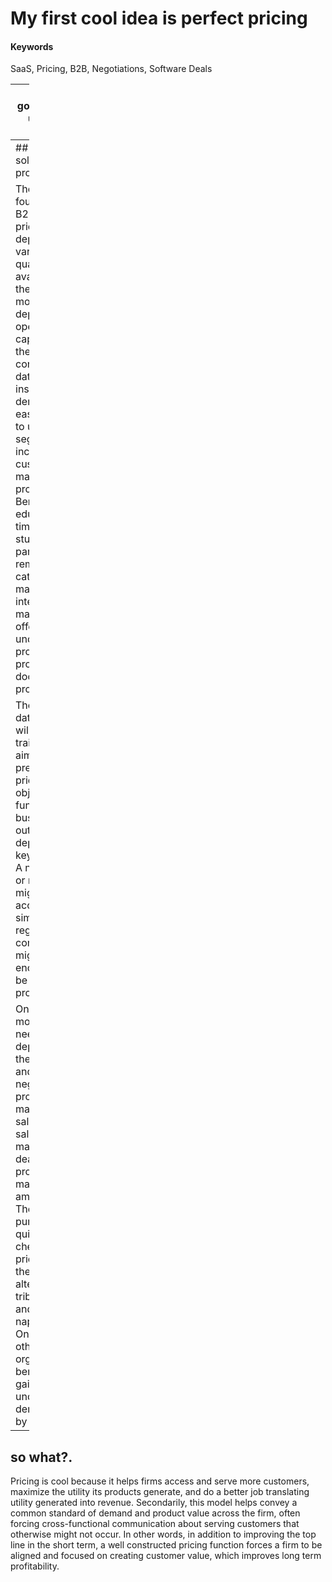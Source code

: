 # My first cool idea is perfect pricing

#### Keywords {-}

SaaS, Pricing, B2B, Negotiations, Software Deals

---
## To set a good price, first understand value.

Every effective modern organization uses software.  Vendors create software so they can sell it to organizations in often complex and unique deals.  Price is the point of connection between organizations and vendors, or generically between supply and demand, that enables an exchange of value.  Of the four growth levers, pricing is the most levered; a 1% improvement in price yields substantially more net income than a 1% improvement in volume, fixed cost, or variable cost.

Pricing well enables a firm to improve accessibility of its product for various customer segments and to maximize value capture for each segment.  Both of these increase top line revenue. Price is now very interesting, so let's explore a bit.  In theory, an entity is willing to pay up to the value of the utility received from software for that software.  In practice, the total cost of using software is not limited to paying the vendor, and utility received is distributed and difficult to measure.  If the question is how to price perfectly, the theoretical answer would be to cleanly measure anticipated utility with fine-tuned accuracy and price accordingly.  Finding and stimulating utility recipients, and capturing utility measures is generally considered too slow and too expensive to do, especially when answers are needed at the speed of business. 

With the theoretical concept out of practical reach, the practical answer is messier, less accurate and potentially unwieldy.  The practical answer is a model that gets close to the pin cheaply and quickly.  In other words, to accelerate growth, B2B software firms can deploy a pricing capability that enables users to predict a good price for each potential deal, instantly.

---
## The pricing solution proposed.

The data foundation of a B2B software pricing model depends on the variety and quality of data available, and the frequency of model updates depends on operational capability, but the common constant is using data to gain insight into demand.  A few easy classifiers to use in segmentation include customer, market, and product.  UC Berkeley educates full-time on campus students and part-time remote students, caters to a local market and an international market, and offers undergraduate product, master product, and doctorate product.  

These types of data and others will blended to train a model aimed at predicting good prices. Since our objective function is business outcomes, deployability is a key requirement.  A neural network or random forest might optimize accuracy, but a simpler tree, regression, or a combination might get close enough and also be feasibly productionalized.  

Once built, the model would need to be deployed into the existing sales and deal negotiation process, and may be used by sales teams, sales management, deal desks, product groups, marketing among others.  The primary purpose is to quickly and cheaply guide pricing where the next best alternative is tribal knowledge and back of the napkin math.  Once deployed, other organizations benefit by gaining a deeper understanding of demand faced by the firm.

---
## so what?.

Pricing is cool because it helps firms access and serve more customers, maximize the utility its products generate, and do a better job translating utility generated into revenue.  Secondarily, this model helps convey a common standard of demand and product value across the firm, often forcing cross-functional communication about serving customers that otherwise might not occur.  In other words, in addition to improving the top line in the short term, a well constructed pricing function forces a firm to be aligned and focused on creating customer value, which improves long term profitability.
